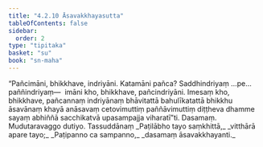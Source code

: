 ```yaml
---
title: "4.2.10 Āsavakkhayasutta"
tableOfContents: false
sidebar:
  order: 2
type: "tipitaka"
basket: "su"
book: "sn-maha"
---
```



<DynamicBreadcrumb />

<Division number="490" book="sn-maha">

<Paragraph number="1056" book="sn-maha">
“Pañcimāni, bhikkhave, indriyāni. Katamāni pañca? Saddhindriyaṃ …pe…  paññindriyaṃ—  imāni kho, bhikkhave, pañcindriyāni. Imesaṃ kho, bhikkhave, pañcannaṃ indriyānaṃ bhāvitattā bahulīkatattā bhikkhu āsavānaṃ khayā anāsavaṃ cetovimuttiṃ paññāvimuttiṃ diṭṭheva dhamme sayaṃ abhiññā sacchikatvā upasampajja viharatī”ti.

</Paragraph>
</Division>

<Paragraph number="1057" type="center" book="sn-maha">
Dasamaṃ.



</Paragraph>

<Paragraph number="1058" type="center" book="sn-maha">
Mudutaravaggo dutiyo.



</Paragraph>

<Paragraph number="1059" type="center" book="sn-maha">
Tassuddānaṃ


</Paragraph>

<Paragraph number="1060" type="verses" book="sn-maha">
_Paṭilābho tayo saṃkhittā,_  
_vitthārā apare tayo;_  
_Paṭipanno ca sampanno,_  
_dasamaṃ āsavakkhayanti._
</Paragraph>